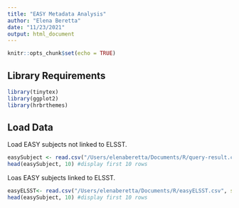 ```yaml
---
title: "EASY Metadata Analysis"
author: "Elena Beretta"
date: "11/23/2021"
output: html_document
---
```


```r
knitr::opts_chunk$set(echo = TRUE)
```
## Library Requirements
```r
library(tinytex)
library(ggplot2)
library(hrbrthemes)
```

## Load Data
Load EASY subjects not linked to ELSST.

```r
easySubject <- read.csv("/Users/elenaberetta/Documents/R/query-result.csv", stringsAsFactors = T)
head(easySubject, 10) #display first 10 rows
```

Loas EASY subjects linked to ELSST.

```r
easyELSST<- read.csv("/Users/elenaberetta/Documents/R/easyELSST.csv", stringsAsFactors = T)
head(easySubject, 10) #display first 10 rows
```

